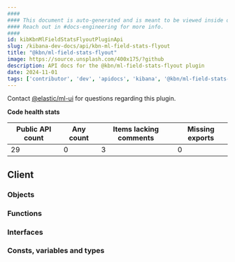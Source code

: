 ```yaml
---
####
#### This document is auto-generated and is meant to be viewed inside our experimental, new docs system.
#### Reach out in #docs-engineering for more info.
####
id: kibKbnMlFieldStatsFlyoutPluginApi
slug: /kibana-dev-docs/api/kbn-ml-field-stats-flyout
title: "@kbn/ml-field-stats-flyout"
image: https://source.unsplash.com/400x175/?github
description: API docs for the @kbn/ml-field-stats-flyout plugin
date: 2024-11-01
tags: ['contributor', 'dev', 'apidocs', 'kibana', '@kbn/ml-field-stats-flyout']
---
```




Contact [@elastic/ml-ui](https://github.com/orgs/elastic/teams/ml-ui) for questions regarding this plugin.

**Code health stats**

| Public API count  | Any count | Items lacking comments | Missing exports |
|-------------------|-----------|------------------------|-----------------|
| 29 | 0 | 3 | 0 |

## Client

### Objects
<DocDefinitionList data={kbnMlFieldStatsFlyoutObj.client.objects}/>

### Functions
<DocDefinitionList data={kbnMlFieldStatsFlyoutObj.client.functions}/>

### Interfaces
<DocDefinitionList data={kbnMlFieldStatsFlyoutObj.client.interfaces}/>

### Consts, variables and types
<DocDefinitionList data={kbnMlFieldStatsFlyoutObj.client.misc}/>

